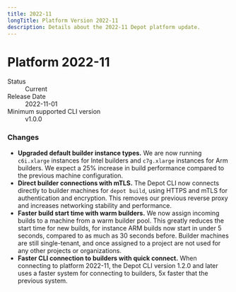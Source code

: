 ```yaml
---
title: 2022-11
longTitle: Platform Version 2022-11
description: Details about the 2022-11 Depot platform update.
---
```


# Platform 2022-11

<dl>
  <dt>Status</dt>
  <dd>Current</dd>
  <dt>Release Date</dt>
  <dd>2022-11-01</dd>
  <dt>Minimum supported CLI version</dt>
  <dd>v1.0.0</dd>
</dl>

### Changes

- **Upgraded default builder instance types.** We are now running `c6i.xlarge` instances for Intel builders and `c7g.xlarge` instances for Arm builders. We expect a 25% increase in build performance compared to the previous machine configuration.
- **Direct builder connections with mTLS.** The Depot CLI now connects directly to builder machines for `depot build`, using HTTPS and mTLS for authentication and encryption. This removes our previous reverse proxy and increases networking stability and performance.
- **Faster build start time with warm builders.** We now assign incoming builds to a machine from a warm builder pool. This greatly reduces the start time for new builds, for instance ARM builds now start in under 5 seconds, compared to as much as 30 seconds before. Builder machines are still single-tenant, and once assigned to a project are not used for any other projects or organizations.
- **Faster CLI connection to builders with quick connect.** When connecting to platform 2022-11, the Depot CLI version 1.2.0 and later uses a faster system for connecting to builders, 5x faster that the previous system.
